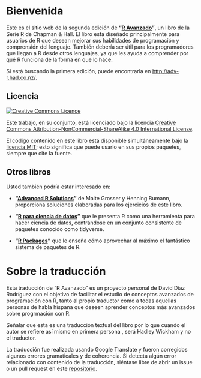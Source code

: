 # Bienvenida {.unnumbered}

Este es el sitio web de la segunda edición de **"[R Avanzado](https://amzn.to/2WoabjB)"**, un libro de la Serie R de Chapman & Hall. El libro está diseñado principalmente para usuarios de R que desean mejorar sus habilidades de programación y comprensión del lenguaje. También debería ser útil para los programadores que llegan a R desde otros lenguajes, ya que les ayuda a comprender por qué R funciona de la forma en que lo hace.

Si está buscando la primera edición, puede encontrarla en <http://adv-r.had.co.nz/>.

## Licencia {.unnumbered}

<a rel="license" href="https://creativecommons.org/licenses/by-nc-sa/4.0/"><img src="https://i.creativecommons.org/l/by-nc-sa/4.0/88x31.png" alt="Creative Commons Licence" style="border-width:0"/></a>

Este trabajo, en su conjunto, está licenciado bajo la licencia <a rel="license" href="https://creativecommons.org/licenses/by-nc-sa/4.0/">Creative Commons Attribution-NonCommercial-ShareAlike 4.0 International License</a>.

El código contenido en este libro está disponible simultáneamente bajo la [licencia MIT](https://opensource.org/licenses/MIT); esto significa que puede usarlo en sus propios paquetes, siempre que cite la fuente.

## Otros libros {.unnumbered}

Usted también podría estar interesado en:

-   **"[Advanced R Solutions](https://advanced-r-solutions.rbind.io/)"** de Malte Grosser y Henning Bumann, proporciona soluciones elaboradas para los ejercicios de este libro.

-   **"[R para ciencia de datos](https://r4ds.had.co.nz/)"** que le presenta R como una herramienta para hacer ciencia de datos, centrándose en un conjunto consistente de paquetes conocido como tidyverse.

-   **"[R Packages](https://r-pkgs.org/)"** que le enseña cómo aprovechar al máximo el fantástico sistema de paquetes de R.

# Sobre la traducción

Esta traducción de "R Avanzado" es un proyecto personal de David Díaz Rodríguez con el objetivo de facilitar el estudio de conceptos avanzados de programación con R, tanto al propio traductor como a todas aquellas personas de habla hispana que deseen aprender conceptos más avanzados sobre progrmación con R.

Señalar que esta es una traducción textual del libro por lo que cuando el autor se refiere así mismo en primera persona , será Hadley Wickham y no el traductor.

La traducción fue realizada usando Google Translate y fueron corregidos algunos errores gramaticales y de coherencia. Si detecta algún error relacionado con contenido de la traducción, siéntase libre de abrir un issue o un pull request en este [repositorio](https://github.com/davidrsch/adv-res).
